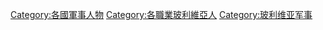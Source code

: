 [[Category:各國軍事人物|Category:各國軍事人物]]
[[Category:各職業玻利維亞人|Category:各職業玻利維亞人]]
[[Category:玻利维亚军事|Category:玻利维亚军事]]
